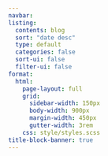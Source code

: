 ```yaml
---
navbar: 
listing:
  contents: blog
  sort: "date desc"
  type: default
  categories: false
  sort-ui: false
  filter-ui: false
format:
  html:
    page-layout: full
    grid: 
      sidebar-width: 150px
      body-width: 900px
      margin-width: 450px
      gutter-width: 3rem
    css: style/styles.scss
title-block-banner: true
---
```

